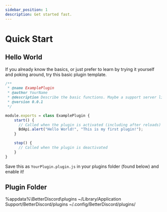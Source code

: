 ```yaml
---
sidebar_position: 1
description: Get started fast.
---
```



# Quick Start

## Hello World

If you already know the basics, or just prefer to learn by trying it yourself and poking around, try this basic plugin template.

```js
/**
 * @name ExamplePlugin
 * @author YourName
 * @description Describe the basic functions. Maybe a support server link.
 * @version 0.0.1
 */

module.exports = class ExamplePlugin {
    start() {
      // Called when the plugin is activated (including after reloads)
      BdApi.alert("Hello World!", "This is my first plugin!");
    } 

    stop() {
      // Called when the plugin is deactivated
    }
}
```

Save this as `YourPlugin.plugin.js` in your plugins folder (found below) and enable it!

## Plugin Folder

<Tabs className="code-tabs">
<TabItem value="windows"><CodeBlock language="bash">%appdata%\BetterDiscord\plugins</CodeBlock></TabItem>
<TabItem value="mac"><CodeBlock language="bash">~/Library/Application Support/BetterDiscord/plugins</CodeBlock></TabItem>
<TabItem value="linux"><CodeBlock language="bash">~/.config/BetterDiscord/plugins/</CodeBlock></TabItem>
</Tabs>